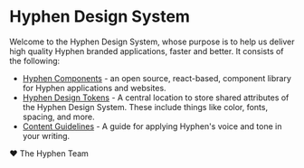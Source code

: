 
<Meta title="About/Introduction" />

# Hyphen Design System

Welcome to the Hyphen Design System, whose purpose is to help us deliver high quality Hyphen branded applications, faster and better. It consists of the following:

- [Hyphen Components](https://github.com/hyphen/hyphen-components) - an open source, react-based, component library for Hyphen applications and websites.
- [Hyphen Design Tokens](https://github.com/hyphen/hyphen-design-tokens) - A central location to store shared attributes of the Hyphen Design System. These include things like color, fonts, spacing, and more.
- [Content Guidelines](?path=/story/content-goals-and-principles--page) - A guide for applying Hyphen's voice and tone in your writing.

❤️ The Hyphen Team
